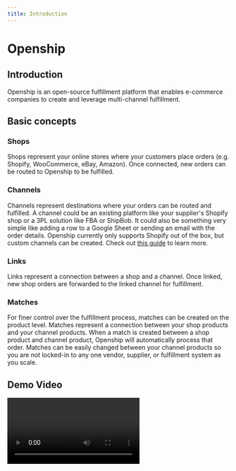 ```yaml
---
title: Introduction
---
```



# Openship

## Introduction

Openship is an open-source fulfillment platform that enables e-commerce companies to create and leverage multi-channel fulfillment.

<IntroDiagram />

## Basic concepts

### Shops

Shops represent your online stores where your customers place orders (e.g. Shopify, WooCommerce, eBay, Amazon). Once connected, new orders can be routed to Openship to be fulfilled.

<ShopDiagram />

### Channels

Channels represent destinations where your orders can be routed and fulfilled. A channel could be an existing platform like your supplier's Shopify shop or a 3PL solution like FBA or ShipBob. It could also be something very simple like adding a row to a Google Sheet or sending an email with the order details. Openship currently only supports Shopify out of the box, but custom channels can be created. Check out [this guide](/how-to-guides/create-custom-channel) to learn more.

<ChannelDiagram />

### Links

Links represent a connection between a shop and a channel. Once linked, new shop orders are forwarded to the linked channel for fulfillment.

<LinkDiagram />

### Matches

For finer control over the fulfillment process, matches can be created on the product level. Matches represent a connection between your shop products and your channel products. When a match is created between a shop product and channel product, Openship will automatically process that order. Matches can be easily changed between your channel products so you are not locked-in to any one vendor, supplier, or fulfillment system as you scale.

<MatchDiagram />

## Demo Video

<Video />
